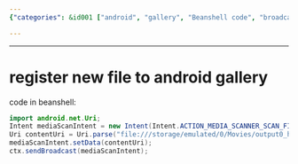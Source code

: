 ```yaml
---
{"categories": &id001 ["android", "gallery", "Beanshell code", "broadcast intent", "media scanner", "file registration", "Android development"], "category": "Android Development", "date": "2022-11-04 09:36:07", "description": "Learn how to register a new file in the Android gallery using Beanshell code. The article explains the process of sending a broadcast intent to scan a specific file and adding it to the Android media scanner, allowing the file to be accessible within the gallery.", "tags": *id001, "title": "Register a New File in Android Gallery using Beanshell Code"}

---
```


------
# register new file to android gallery
code in beanshell:
```java
import android.net.Uri;
Intent mediaScanIntent = new Intent(Intent.ACTION_MEDIA_SCANNER_SCAN_FILE);
Uri contentUri = Uri.parse("file:///storage/emulated/0/Movies/output0_higher.mp4");
mediaScanIntent.setData(contentUri);
ctx.sendBroadcast(mediaScanIntent);
```
